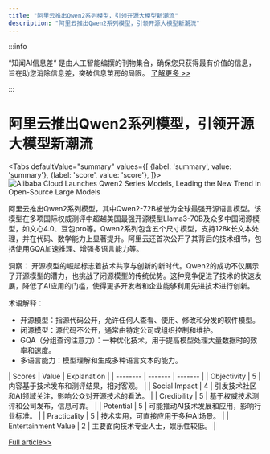 ```yaml
---
title: "阿里云推出Qwen2系列模型，引领开源大模型新潮流"
description: "阿里云推出Qwen2系列模型，引领开源大模型新潮流"
---
```



:::info

“知闻AI信息差“ 是由人工智能编撰的刊物集合，确保您只获得最有价值的信息，旨在助您消除信息差，突破信息茧房的局限。  [了解更多 >>](/)

:::

# 阿里云推出Qwen2系列模型，引领开源大模型新潮流


<Tabs
	defaultValue="summary"
	values={[
	{label: 'summary', value: 'summary'},
	{label: 'score', value: 'score'},
]}>
<TabItem value="summary">
<img
  src="https://image.informedainews.com/2024/06/09/Ar-7ra-1717900349-0.jpg"
  alt="Alibaba Cloud Launches Qwen2 Series Models, Leading the New Trend in Open-Source Large Models"
/>



阿里云推出Qwen2系列模型，其中Qwen2-72B被誉为全球最强开源语言模型。该模型在多项国际权威测评中超越美国最强开源模型Llama3-70B及众多中国闭源模型，如文心4.0、豆包pro等。Qwen2系列包含五个尺寸模型，支持128k长文本处理，并在代码、数学能力上显著提升。阿里云还首次公开了其背后的技术细节，包括使用GQA加速推理、增强多语言能力等。

洞察：
开源模型的崛起标志着技术共享与创新的新时代。Qwen2的成功不仅展示了开源模型的潜力，也挑战了闭源模型的传统优势。这种竞争促进了技术的快速发展，降低了AI应用的门槛，使得更多开发者和企业能够利用先进技术进行创新。

术语解释：
- 开源模型：指源代码公开，允许任何人查看、使用、修改和分发的软件模型。
- 闭源模型：源代码不公开，通常由特定公司或组织控制和维护。
- GQA（分组查询注意力）：一种优化技术，用于提高模型处理大量数据时的效率和速度。
- 多语言能力：模型理解和生成多种语言文本的能力。
</TabItem>
<TabItem value="score">
	| Scores     | Value   | Explanation |
	| -------- | ------- | ------- |
	| Objectivity  | 5    | 内容基于技术发布和测评结果，相对客观。    |
	| Social Impact | 4     | 引发技术社区和AI领域关注，影响公众对开源技术的看法。    |
	| Credibility    | 5    | 基于权威技术测评和公司发布，信息可靠。    |
	| Potential    | 5    | 可能推动AI技术发展和应用，影响行业标准。    |
	| Practicality    | 5    | 技术实用，可直接应用于多种AI场景。    |
	| Entertainment Value    | 2    | 主要面向技术专业人士，娱乐性较低。    |
</TabItem>
</Tabs>

[Full article>>](https://www.36kr.com/p/2809827742648834)
